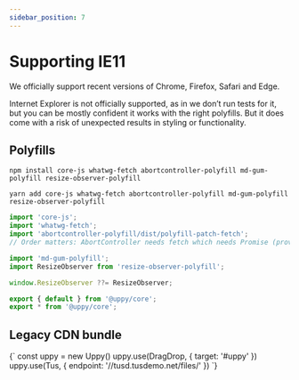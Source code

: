 ```yaml
---
sidebar_position: 7
---
```




# Supporting IE11

We officially support recent versions of Chrome, Firefox, Safari and Edge.

Internet Explorer is not officially supported, as in we don’t run tests for it,
but you can be mostly confident it works with the right polyfills. But it does
come with a risk of unexpected results in styling or functionality.

## Polyfills

<Tabs>
  <TabItem value="npm" label="NPM" default>

```shell
npm install core-js whatwg-fetch abortcontroller-polyfill md-gum-polyfill resize-observer-polyfill
```

  </TabItem>

  <TabItem value="yarn" label="Yarn">

```shell
yarn add core-js whatwg-fetch abortcontroller-polyfill md-gum-polyfill resize-observer-polyfill
```

  </TabItem>
</Tabs>

```js
import 'core-js';
import 'whatwg-fetch';
import 'abortcontroller-polyfill/dist/polyfill-patch-fetch';
// Order matters: AbortController needs fetch which needs Promise (provided by core-js).

import 'md-gum-polyfill';
import ResizeObserver from 'resize-observer-polyfill';

window.ResizeObserver ??= ResizeObserver;

export { default } from '@uppy/core';
export * from '@uppy/core';
```

## Legacy CDN bundle

<UppyCdnExample uppyJsName="uppy.legacy.min.js">
  {`
    const uppy = new Uppy()
    uppy.use(DragDrop, { target: '#uppy' })
    uppy.use(Tus, { endpoint: '//tusd.tusdemo.net/files/' })
  `}
</UppyCdnExample>
